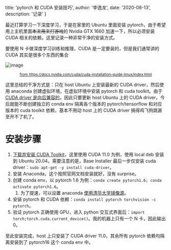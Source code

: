 
  title: 'pytorch 和 CUDA 安装技巧',
  author: '李逸龙',
  date: '2020-08-13',
  description: '记录'
}


<!-- content starts here -->

最近打算学习一下深度学习，于是在家里的 Ubuntu 里面安装 pytorch，由于希望用上主机里面<del>本来用来打游戏</del>的 Nvidia GTX 1660 加速一下，所以必须安装 CUDA 相关的依赖。这里记录一种非常干净的安装方式。

要使用 N 卡做深度学习训练和推理，CUDA 是一定要装的，但是我们通常讲的 CUDA 其实是很多个东西的集合

![image](../../static/pytorch-cuda-anaconda/cuda-meta-packages.png)
[<center><small>from https://docs.nvidia.com/cuda/cuda-installation-guide-linux/index.html</small></center>](https://docs.nvidia.com/cuda/cuda-installation-guide-linux/index.html#package-manager-metas)

这里总结的干净方式是：只在 host Ubuntu 上安装最新的 CUDA driver，然后使用 anaconda 创建虚拟环境，在虚拟环境中安装 pytorch 和 cuda toolkit。由于 [CUDA driver 是向后兼容的](https://docs.nvidia.com/cuda/cuda-toolkit-release-notes/index.html#cuda-major-component-versions)，因此只要更新 host Ubuntu 上的 CUDA driver，今后就能不断创建独立的 conda env 隔离各个版本的 pytorch/tensorflow 和对应版本的 cuda toolkit 依赖，基本不用动 host 上的 CUDA driver 搞得鸡飞狗跳甚至开不了机了。


# 安装步骤

1. [下载并安装 CUDA Toolkit](https://developer.nvidia.com/cuda-downloads?target_os=Linux&target_arch=x86_64&target_distro=Ubuntu&target_version=2004&target_type=deblocal)，这里使用 CUDA 11.0 为例，使用 local deb 安装到 Ubuntu 20.04。需要注意的是，Base Installer 最后一步仅安装 cuda driver：`sudo apt-get -y install cuda-driver`。
2. 安装 Anaconda，这个按照官网文档安装就好，没有 surprise。
3. 创建 conda env，以 pytorch 1.6 为例：`conda create pytorch1.6; conda activate pytorch1.6`。
   1. 为了提速，可以设置 anaconda [使用清华大学镜像源](https://mirrors.tuna.tsinghua.edu.cn/help/anaconda/)。
4. 安装 pytorch 和 CUDA 依赖：`conda install pytorch torchvision -c pytorch`。
5. 验证 pytorch 正确使用 GPU，进入 python 交互式界面后：`import torch;torch.cuda.current_device()`。我的机器上只有一个 N 卡，因此输出 0。

至此安装完成，host 上只安装了 CUDA driver 11.0，其余所有 pytorch 依赖均隔离安装到了 pytorch16 这个 conda env 中。
